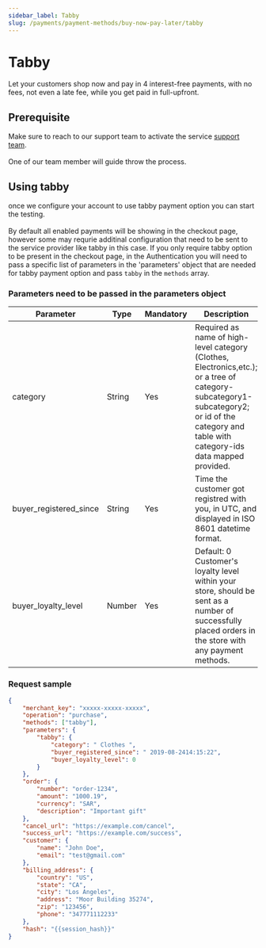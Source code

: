 ```yaml
---
sidebar_label: Tabby
slug: /payments/payment-methods/buy-now-pay-later/tabby
---
```


# Tabby

Let your customers shop now and pay in 4 interest-free payments, with no fees, not even a late fee, while you get paid in full-upfront.

## Prerequisite

Make sure to reach to our support team to activate the service [support team](mailto:support@dineropay.com). <br></br>
One of our team member will guide throw the process.

## Using tabby

once we configure your account to use tabby payment option you can start the testing.<br></br>
By default all enabled payments will be showing in the checkout page, however some may requrie additinal configuration that need to be sent to the service provider like tabby in this case.
If you only require tabby option to be present in the checkout page, in the Authentication you will need to pass a specific list of parameters in the 'parameters' object that are needed for tabby payment option and pass `tabby` in the `methods` array.

### Parameters need to be passed in the parameters object

| Parameter              | Type   | Mandatory | Description                                                                                                                                                                                   |
| ---------------------- | ------ | --------- | --------------------------------------------------------------------------------------------------------------------------------------------------------------------------------------------- |
| category               | String | Yes       | Required as name of high-level category (Clothes, Electronics,etc.); or a tree of category-subcategory1-subcategory2; or id of the category and table with category-ids data mapped provided. |
| buyer_registered_since | String | Yes       | Time the customer got registred with you, in UTC, and displayed in ISO 8601 datetime format.                                                                                                  |
| buyer_loyalty_level    | Number | Yes       | Default: 0 Customer's loyalty level within your store, should be sent as a number of successfully placed orders in the store with any payment methods.                                        |

### Request sample

```json
{
	"merchant_key": "xxxxx-xxxxx-xxxxx",
	"operation": "purchase",
	"methods": ["tabby"],
	"parameters": {
		"tabby": {
			"category": " Clothes ",
			"buyer_registered_since": " 2019-08-2414:15:22",
			"buyer_loyalty_level": 0
		}
	},
	"order": {
		"number": "order-1234",
		"amount": "1000.19",
		"currency": "SAR",
		"description": "Important gift"
	},
	"cancel_url": "https://example.com/cancel",
	"success_url": "https://example.com/success",
	"customer": {
		"name": "John Doe",
		"email": "test@gmail.com"
	},
	"billing_address": {
		"country": "US",
		"state": "CA",
		"city": "Los Angeles",
		"address": "Moor Building 35274",
		"zip": "123456",
		"phone": "347771112233"
	},
	"hash": "{{session_hash}}"
}
```
